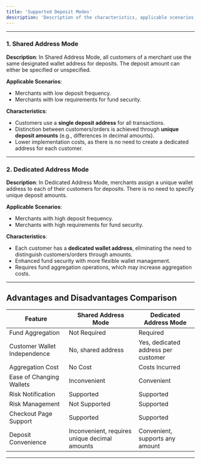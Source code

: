 ```yaml
---
title: 'Supported Deposit Modes'
description: 'Description of the characteristics, applicable scenarios, and advantages and disadvantages of Shared Address Mode and Dedicated Address Mode. When working with merchants, it is necessary to first determine the deposit mode they will use. The WaaS system supports the following two deposit modes:'
---
```


---

### 1. Shared Address Mode

**Description**:
In Shared Address Mode, all customers of a merchant use the same designated wallet address for deposits. The deposit amount can either be specified or unspecified.

**Applicable Scenarios**:
- Merchants with low deposit frequency.
- Merchants with low requirements for fund security.

**Characteristics**:
- Customers use a **single deposit address** for all transactions.
- Distinction between customers/orders is achieved through **unique deposit amounts** (e.g., differences in decimal amounts).
- Lower implementation costs, as there is no need to create a dedicated address for each customer.

---

### 2. Dedicated Address Mode

**Description**:
In Dedicated Address Mode, merchants assign a unique wallet address to each of their customers for deposits. There is no need to specify unique deposit amounts.

**Applicable Scenarios**:
- Merchants with high deposit frequency.
- Merchants with high requirements for fund security.

**Characteristics**:
- Each customer has a **dedicated wallet address**, eliminating the need to distinguish customers/orders through amounts.
- Enhanced fund security with more flexible wallet management.
- Requires fund aggregation operations, which may increase aggregation costs.

---

## Advantages and Disadvantages Comparison

<div className="overflow-x-auto">
  <table className="table-auto w-full border-collapse text-center">
    <thead className="bg-gray-100">
      <tr>
        <th className="py-2 px-4 border border-gray-300">Feature</th>
        <th className="py-2 px-4 border border-gray-300">Shared Address Mode</th>
        <th className="py-2 px-4 border border-gray-300">Dedicated Address Mode</th>
      </tr>
    </thead>
    <tbody>
      <tr className="bg-white">
        <td className="py-2 px-4 border border-gray-300">Fund Aggregation</td>
        <td className="py-2 px-4 border border-gray-300 text-red-500 font-semibold"> Not Required</td>
        <td className="py-2 px-4 border border-gray-300 text-green-500 font-semibold"> Required</td>
      </tr>
      <tr className="bg-white">
        <td className="py-2 px-4 border border-gray-300">Customer Wallet Independence</td>
        <td className="py-2 px-4 border border-gray-300 text-red-500 font-semibold"> No, shared address</td>
        <td className="py-2 px-4 border border-gray-300 text-green-500 font-semibold"> Yes, dedicated address per customer</td>
      </tr>
      <tr className="bg-white">
        <td className="py-2 px-4 border border-gray-300">Aggregation Cost</td>
        <td className="py-2 px-4 border border-gray-300 text-green-500 font-semibold"> No Cost</td>
        <td className="py-2 px-4 border border-gray-300 text-red-500 font-semibold"> Costs Incurred</td>
      </tr>
      <tr className="bg-white">
        <td className="py-2 px-4 border border-gray-300">Ease of Changing Wallets</td>
        <td className="py-2 px-4 border border-gray-300 text-red-500 font-semibold"> Inconvenient</td>
        <td className="py-2 px-4 border border-gray-300 text-green-500 font-semibold"> Convenient</td>
      </tr>
      <tr className="bg-white">
        <td className="py-2 px-4 border border-gray-300">Risk Notification</td>
        <td className="py-2 px-4 border border-gray-300 text-green-500 font-semibold"> Supported</td>
        <td className="py-2 px-4 border border-gray-300 text-green-500 font-semibold"> Supported</td>
      </tr>
      <tr className="bg-white">
        <td className="py-2 px-4 border border-gray-300">Risk Management</td>
        <td className="py-2 px-4 border border-gray-300 text-red-500 font-semibold"> Not Supported</td>
        <td className="py-2 px-4 border border-gray-300 text-green-500 font-semibold"> Supported</td>
      </tr>
      <tr className="bg-white">
        <td className="py-2 px-4 border border-gray-300">Checkout Page Support</td>
        <td className="py-2 px-4 border border-gray-300 text-green-500 font-semibold"> Supported</td>
        <td className="py-2 px-4 border border-gray-300 text-green-500 font-semibold"> Supported</td>
      </tr>
      <tr className="bg-white">
        <td className="py-2 px-4 border border-gray-300">Deposit Convenience</td>
        <td className="py-2 px-4 border border-gray-300 text-red-500 font-semibold"> Inconvenient, requires unique decimal amounts</td>
        <td className="py-2 px-4 border border-gray-300 text-green-500 font-semibold"> Convenient, supports any amount</td>
      </tr>
    </tbody>
  </table>
</div>

---